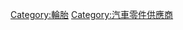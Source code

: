 {{Commonscat|Tire manufacturers}}

[[Category:輪胎|Category:輪胎]]
[[Category:汽車零件供應商|Category:汽車零件供應商]]
